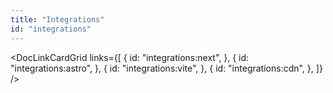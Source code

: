 ```yaml
---
title: "Integrations"
id: "integrations"
---
```


<DocLinkCardGrid
  links={[
    {
      id: "integrations:next",
    },
    {
      id: "integrations:astro",
    },
    {
      id: "integrations:vite",
    },
    {
      id: "integrations:cdn",
    },
  ]}
/>

